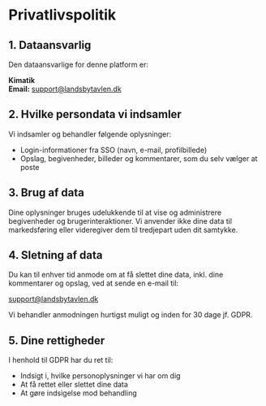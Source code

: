 # Privatlivspolitik

## 1. Dataansvarlig
Den dataansvarlige for denne platform er:

**Kimatik**  
**Email:** support@landsbytavlen.dk

## 2. Hvilke persondata vi indsamler
Vi indsamler og behandler følgende oplysninger:
- Login-informationer fra SSO (navn, e-mail, profilbillede)
- Opslag, begivenheder, billeder og kommentarer, som du selv vælger at poste

## 3. Brug af data
Dine oplysninger bruges udelukkende til at vise og administrere begivenheder og brugerinteraktioner. Vi anvender ikke dine data til markedsføring eller videregiver dem til tredjepart uden dit samtykke.

## 4. Sletning af data
Du kan til enhver tid anmode om at få slettet dine data, inkl. dine kommentarer og opslag, ved at sende en e-mail til:

support@landsbytavlen.dk

Vi behandler anmodningen hurtigst muligt og inden for 30 dage jf. GDPR.

## 5. Dine rettigheder
I henhold til GDPR har du ret til:
- Indsigt i, hvilke personoplysninger vi har om dig
- At få rettet eller slettet dine data
- At gøre indsigelse mod behandling
